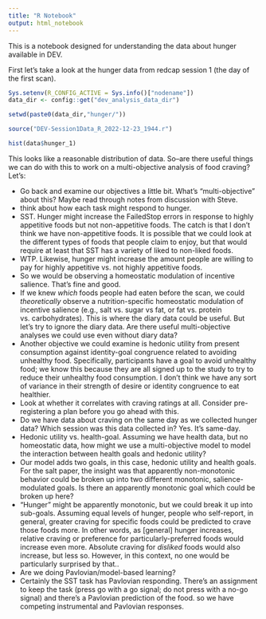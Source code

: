 ```yaml
---
title: "R Notebook"
output: html_notebook
---
```


This is a notebook designed for understanding the data about hunger available in DEV.

First let's take a look at the hunger data from redcap session 1 (the day of the first scan).

```r


Sys.setenv(R_CONFIG_ACTIVE = Sys.info()["nodename"])
data_dir <- config::get("dev_analysis_data_dir")


```

```r

setwd(paste0(data_dir,"hunger/"))

source("DEV-Session1Data_R_2022-12-23_1944.r")
```

```r

hist(data$hunger_1)
```

This looks like a reasonable distribution of data. So--are there useful things we can do with this to work on a multi-objective analysis of food craving? Let's:

-   Go back and examine our objectives a little bit. What's "multi-objective" about this? Maybe read through notes from discussion with Steve.
  - think about how each task might respond to hunger.
  - SST. Hunger might increase the FailedStop errors in response to highly appetitive foods but not non-appetitive foods. The catch is that I don't think we have non-appetitive foods. It is possible that we could look at the different types of foods that people claim to enjoy, but that would require at least that SST has a variety of liked to non-liked foods.
  - WTP. Likewise, hunger might increase the amount people are willing to pay for highly appetitive vs. not highly appetitive foods.
  - So we would be observing a homeostatic modulation of incentive salience. That's fine and good. 
  - If we knew *which* foods people had eaten before the scan, we could _theoretically_ observe a nutrition-specific homeostatic modulation of incentive salience (e.g., salt vs. sugar vs fat, or fat vs. protein vs. carbohydrates). This is where the diary data could be useful. But let's try to ignore the diary data. Are there useful multi-objective analyses we could use even without diary data?
  - Another objective we could examine is hedonic utility from present consumption against identity-goal congruence related to avoiding unhealthy food. Specifically, participants have a goal to avoid unhealthy food; we know this because they are all signed up to the study to try to reduce their unhealthy food consumption. I don't think we have any sort of variance in their strength of desire or identity congruence to eat healthier.
-   Look at whether it correlates with craving ratings at all. Consider pre-registering a plan before you go ahead with this.
  - Do we have data about craving on the same day as we collected hunger data? Which session was this data collected in? Yes. It's same-day.
 - Hedonic utility vs. health-goal. Assuming we have health data, but no homeostatic data, how might we use a multi-objective model to model the interaction between health goals and hedonic utility?
 - Our model adds two goals, in this case, hedonic utility and health goals. For the salt paper, the insight was that apparently non-monotonic behavior could be broken up into two different monotonic, salience-modulated goals. Is there an apparently monotonic goal which could be broken up here?
 - "Hunger" might be apparently monotonic, but we could break it up into sub-goals. Assuming equal levels of hunger, people who self-report, in general, greater craving for specific foods could be predicted to crave those foods more. In other words, as [general] hunger increases, relative craving or preference for particularly-preferred foods would increase even more. Absolute craving for _disliked_ foods would also increase, but less so. However, in this context, no one would be particularly surprised by that..
 - Are we doing Pavlovian/model-based learning?
 - Certainly the SST task has Pavlovian responding. There's an assignment to keep the task (press go with a go signal; do not press with a no-go signal) and there's a Pavlovian prediction of the food. so we have competing instrumental and Pavlovian responses.